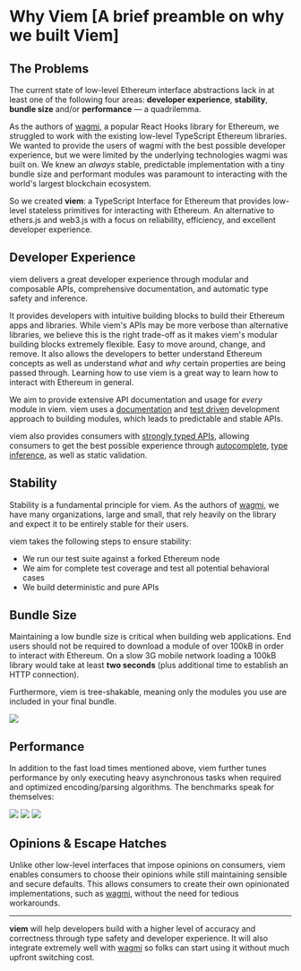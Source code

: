 # Why Viem [A brief preamble on why we built Viem]

## The Problems

The current state of low-level Ethereum interface abstractions lack in at least one of the following four areas: **developer experience**, **stability**, **bundle size** and/or **performance** — a quadrilemma.

As the authors of [wagmi](https://wagmi.sh), a popular React Hooks library for Ethereum, we struggled to work with the existing low-level TypeScript Ethereum libraries. We wanted to provide the users of wagmi with the best possible developer experience, but we were limited by the underlying technologies wagmi was built on. We knew an _always_ stable, predictable implementation with a tiny bundle size and performant modules was paramount to interacting with the world's largest blockchain ecosystem.

So we created **viem**: a TypeScript Interface for Ethereum that provides low-level stateless primitives for interacting with Ethereum. An alternative to ethers.js and web3.js with a focus on reliability, efficiency, and excellent developer experience.

## Developer Experience

viem delivers a great developer experience through modular and composable APIs, comprehensive documentation, and automatic type safety and inference.

It provides developers with intuitive building blocks to build their Ethereum apps and libraries. While viem's APIs may be more verbose than alternative libraries, we believe this is the right trade-off as it makes viem's modular building blocks extremely flexible. Easy to move around, change, and remove. It also allows the developers to better understand Ethereum concepts as well as understand _what_ and _why_ certain properties are being passed through. Learning how to use viem is a great way to learn how to interact with Ethereum in general.

We aim to provide extensive API documentation and usage for _every_ module in viem. viem uses a [documentation](https://gist.github.com/zsup/9434452) and [test driven](<https://en.wikipedia.org/wiki/Test-driven_development#:~:text=Test%2Ddriven%20development%20(TDD),software%20against%20all%20test%20cases.>) development approach to building modules, which leads to predictable and stable APIs.

viem also provides consumers with [strongly typed APIs](#TODO), allowing consumers to get the best possible experience through [autocomplete](https://twitter.com/awkweb/status/1555678944770367493), [type inference](https://twitter.com/jakemoxey/status/1570244174502588417?s=20), as well as static validation.

## Stability

Stability is a fundamental principle for viem. As the authors of [wagmi](https://wagmi.sh), we have many organizations, large and small, that rely heavily on the library and expect it to be entirely stable for their users.

viem takes the following steps to ensure stability:

- We run our test suite against a forked Ethereum node
- We aim for complete test coverage and test all potential behavioral cases
- We build deterministic and pure APIs

## Bundle Size

Maintaining a low bundle size is critical when building web applications. End users should not be required to download a module of over 100kB in order to interact with Ethereum. On a slow 3G mobile network loading a 100kB library would take at least **two seconds** (plus additional time to establish an HTTP connection).

Furthermore, viem is tree-shakable, meaning only the modules you use are included in your final bundle.

<div className="h-4"></div>
<img src="/bench-bundlesize.svg" />

## Performance

In addition to the fast load times mentioned above, viem further tunes performance by only executing heavy asynchronous tasks when required and optimized encoding/parsing algorithms. The benchmarks speak for themselves:

<div className="m-auto mt-10 space-y-14 w-10/12">
  <img src="/bench-isaddress.svg" />
  <img src="/bench-parseabi.svg" />
  <img src="/bench-encodeabi.svg" />
</div>

## Opinions & Escape Hatches

Unlike other low-level interfaces that impose opinions on consumers, viem enables consumers to choose their opinions while still maintaining sensible and secure defaults. This allows consumers to create their own opinionated implementations, such as [wagmi](https://wagmi.sh), without the need for tedious workarounds.

---

**viem** will help developers build with a higher level of accuracy and correctness through type safety and developer experience. It will also integrate extremely well with [wagmi](https://wagmi.sh) so folks can start using it without much upfront switching cost.
